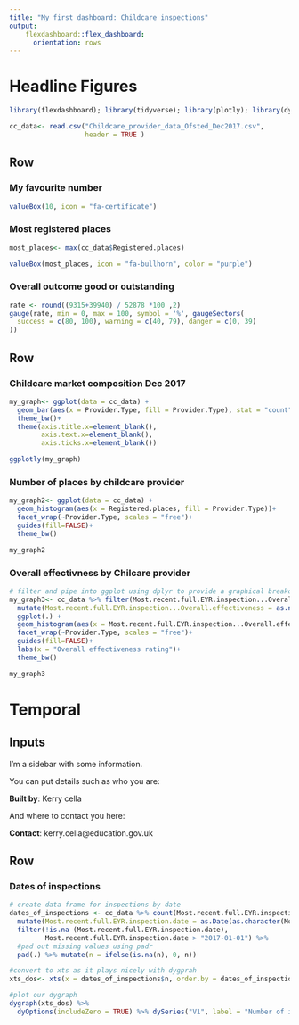 ---
title: "My first dashboard: Childcare inspections"
output: 
    flexdashboard::flex_dashboard:
      orientation: rows
---

Headline Figures
========================================================================

```{r setup, include=FALSE}
library(flexdashboard); library(tidyverse); library(plotly); library(dygraphs); library(xts); library(padr)

cc_data<- read.csv("Childcare_provider_data_Ofsted_Dec2017.csv",
                   header = TRUE )
```

Row
-----------------------------------------------------------------------

### My favourite number

```{r}
valueBox(10, icon = "fa-certificate")
```

### Most registered places

```{r}
most_places<- max(cc_data$Registered.places)

valueBox(most_places, icon = "fa-bullhorn", color = "purple")
```


### Overall outcome good or outstanding

```{r}
rate <- round((9315+39940) / 52878 *100 ,2)
gauge(rate, min = 0, max = 100, symbol = '%', gaugeSectors(
  success = c(80, 100), warning = c(40, 79), danger = c(0, 39)
))
```


Row {.tabset}
-----------------------------------------------------------------------

### Childcare market composition  Dec 2017

```{r, fig.height= 6, fig.width=12}

my_graph<- ggplot(data = cc_data) +
  geom_bar(aes(x = Provider.Type, fill = Provider.Type), stat = "count")+
  theme_bw()+
  theme(axis.title.x=element_blank(),
        axis.text.x=element_blank(),
        axis.ticks.x=element_blank())

ggplotly(my_graph)
```

### Number of places by childcare provider

```{r}
my_graph2<- ggplot(data = cc_data) +
  geom_histogram(aes(x = Registered.places, fill = Provider.Type))+
  facet_wrap(~Provider.Type, scales = "free")+
  guides(fill=FALSE)+
  theme_bw()

my_graph2

```


### Overall effectivness by Chilcare provider
```{r}

# filter and pipe into ggplot using dplyr to provide a graphical breakdown
my_graph3<- cc_data %>% filter(Most.recent.full.EYR.inspection...Overall.effectiveness != "NULL") %>%
  mutate(Most.recent.full.EYR.inspection...Overall.effectiveness = as.numeric(as.character(Most.recent.full.EYR.inspection...Overall.effectiveness))) %>%
  ggplot(.) +
  geom_histogram(aes(x = Most.recent.full.EYR.inspection...Overall.effectiveness, fill = Provider.Type))+
  facet_wrap(~Provider.Type, scales = "free")+
  guides(fill=FALSE)+
  labs(x = "Overall effectiveness rating")+
  theme_bw()

my_graph3

```


Temporal
=========================================================================


Inputs {.sidebar}
-------------------------------------

I'm a sidebar with some information.

You can put details such as who you are:

**Built by**: Kerry cella

And where to contact you here:

**Contact**: kerry.cella@education.gov.uk

Row
-------------------------------------

### Dates of inspections

```{r}
# create data frame for inspections by date
dates_of_inspections <- cc_data %>% count(Most.recent.full.EYR.inspection.date) %>%
  mutate(Most.recent.full.EYR.inspection.date = as.Date(as.character(Most.recent.full.EYR.inspection.date))) %>%
  filter(!is.na (Most.recent.full.EYR.inspection.date),
         Most.recent.full.EYR.inspection.date > "2017-01-01") %>%
  #pad out missing values using padr
  pad(.) %>% mutate(n = ifelse(is.na(n), 0, n))

#convert to xts as it plays nicely with dygprah
xts_dos<- xts(x = dates_of_inspections$n, order.by = dates_of_inspections$Most.recent.full.EYR.inspection.date)

#plot our dygraph
dygraph(xts_dos) %>%
  dyOptions(includeZero = TRUE) %>% dySeries("V1", label = "Number of inspections")

```

